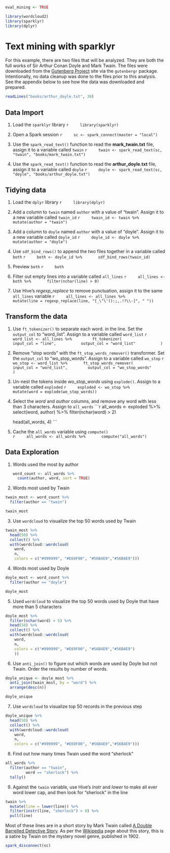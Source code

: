 ```r
eval_mining <- TRUE
```

```r
library(wordcloud2)
library(sparklyr)
library(dplyr)
```

# Text mining with sparklyr

For this example, there are two files that will be analyzed.  They are both the full works of Sir Arthur Conan Doyle and Mark Twain.  The files were downloaded from the [Gutenberg Project](https://www.gutenberg.org/) site via the `gutenbergr` package.  Intentionally, no data cleanup was done to the files prior to this analysis.  See the appendix below to see how the data was downloaded and prepared.

```r
readLines("books/arthur_doyle.txt", 30) 
```


## Data Import

1. Load the `sparklyr` library
    ```r
    library(sparklyr)
    ```

1. Open a Spark session
    ```r
    sc <- spark_connect(master = "local")
    ```

1. Use the `spark_read_text()` function to read the **mark_twain.txt** file, assign it to a variable called `twain`
    ```r
    twain <- spark_read_text(sc, "twain", "books/mark_twain.txt") 
    ```

1. Use the `spark_read_text()` function to read the **arthur_doyle.txt** file, assign it to a variable called `doyle`
    ```r
    doyle <- spark_read_text(sc, "doyle", "books/arthur_doyle.txt") 
    ```


## Tidying data

1. Load the `dplyr` library
    ```r
    library(dplyr)
    ```

1. Add a column to `twain` named `author` with a value of "twain".  Assign it to a new variable called `twain_id`
    ```r
    twain_id <- twain %>% 
      mutate(author = "twain")
    ```

1. Add a column to `doyle` named `author` with a value of "doyle".  Assign it to a new variable called `doyle_id`
    ```r
    doyle_id <- doyle %>%
      mutate(author = "doyle")
    ```

1. Use `sdf_bind_rows()` to append the two files together in a variable called `both`
    ```r
    both <- doyle_id %>%
      sdf_bind_rows(twain_id) 
    ```

1. Preview `both`
    ```r
    both
    ```

1. Filter out empty lines into a variable called `all_lines`
    ```r
    all_lines <- both %>%
      filter(nchar(line) > 0)
    ```

1. Use Hive's *regexp_replace* to remove punctuation, assign it to the same `all_lines` variable
    ```r
    all_lines <- all_lines %>%
      mutate(line = regexp_replace(line, "[_\"\'():;,.!?\\-]", " "))
    ```

## Transform the data

1. Use `ft_tokenizer()` to separate each word. in the line.  Set the `output_col` to "word_list". Assign to a variable called `word_list`
    ```r
    word_list <- all_lines %>%
        ft_tokenizer(
          input_col = "line",
          output_col = "word_list"
          )
    ```

1. Remove "stop words" with the `ft_stop_words_remover()` transformer. Set the `output_col` to "wo_stop_words". Assign to a variable called `wo_stop`
    ```r
    wo_stop <- word_list %>%
      ft_stop_words_remover(
        input_col = "word_list",
        output_col = "wo_stop_words"
        )
    ```

1. Un-nest the tokens inside *wo_stop_words* using `explode()`.  Assign to a variable called `exploded`
    ```r
    exploded <- wo_stop %>%
      mutate(word = explode(wo_stop_words))
    ```

1. Select the *word* and *author* columns, and remove any word with less than 3 characters. Assign to `all_words`
    ```r
    all_words <- exploded %>%
      select(word, author) %>%
      filter(nchar(word) > 2)
      
    head(all_words, 4)
    ```

1. Cache the `all_words` variable using `compute()`  
    ```r
    all_words <- all_words %>%
      compute("all_words")
    ```


## Data Exploration

1. Words used the most by author

    ```r
    word_count <- all_words %>%
      count(author, word, sort = TRUE) 
    ```

2. Words most used by Twain

```r
twain_most <- word_count %>%
  filter(author == "twain")

twain_most
```

3. Use `wordcloud` to visualize the top 50 words used by Twain

```r
twain_most %>%
  head(50) %>%
  collect() %>%
  with(wordcloud::wordcloud(
    word, 
    n,
    colors = c("#999999", "#E69F00", "#56B4E9","#56B4E9")))
```

4. Words most used by Doyle

```r
doyle_most <- word_count %>%
  filter(author == "doyle")

doyle_most
```

5. Used `wordcloud` to visualize the top 50 words used by Doyle that have more than 5 characters

```r
doyle_most %>%
  filter(nchar(word) > 5) %>%
  head(50) %>%
  collect() %>%
  with(wordcloud::wordcloud(
    word, 
    n,
    colors = c("#999999", "#E69F00", "#56B4E9","#56B4E9")
    ))
```

6. Use `anti_join()` to figure out which words are used by Doyle but not Twain. Order the results by number of words.

```r
doyle_unique <- doyle_most %>%
  anti_join(twain_most, by = "word") %>%
  arrange(desc(n)) 

doyle_unique
```

7. Use `wordcloud` to visualize top 50 records in the previous step
```r
doyle_unique %>%
  head(50) %>%
  collect() %>%
  with(wordcloud::wordcloud(
    word, 
    n,
    colors = c("#999999", "#E69F00", "#56B4E9","#56B4E9")))
```

8. Find out how many times Twain used the word "sherlock"
```r
all_words %>%
  filter(author == "twain",
         word == "sherlock") %>%
  tally()
```

9. Against the `twain` variable, use Hive's *instr* and *lower* to make all ever word lower cap, and then look for "sherlock" in the line
```r
twain %>%
  mutate(line = lower(line)) %>%
  filter(instr(line, "sherlock") > 0) %>%
  pull(line)
```

Most of these lines are in a short story by Mark Twain called [A Double Barrelled Detective Story](https://www.gutenberg.org/files/3180/3180-h/3180-h.htm#link2H_4_0008). As per the [Wikipedia](https://en.wikipedia.org/wiki/A_Double_Barrelled_Detective_Story) page about this story, this is a satire by Twain on the mystery novel genre, published in 1902.


```r
spark_disconnect(sc)
```
